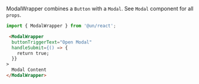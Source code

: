 ModalWrapper combines a `Button` with a `Modal`. See `Modal` component for all `props`.

```js
import { ModalWrapper } from '@un/react';
```

```html
 <ModalWrapper
  buttonTriggerText="Open Modal"
  handleSubmit={() => {
    return true;
  }}
>
  Modal Content
</ModalWrapper>
```
